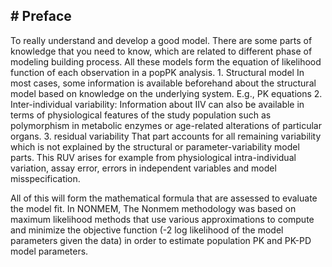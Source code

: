 # Preface
-----------------------
To really understand and develop a good model. There are some parts of knowledge that you need to know, which are related to different phase of modeling building process. All these models form the equation of likelihood function of each observation in a popPK analysis.
1. Structural model
In most cases, some information is available beforehand about the structural model based on knowledge on the underlying system. E.g., PK equations
2. Inter-individual variability:
Information about IIV can also be available in terms of physiological features of the study population such as polymorphism in metabolic enzymes or age-related alterations of particular organs.
3. residual variability
That part accounts for all remaining variability which is not explained by the structural or parameter-variability model parts. This RUV arises for example from physiological intra-individual variation, assay error, errors in independent variables and model misspecification.

All of this will form the mathematical formula that are assessed to evaluate the model fit. In NONMEM, The Nonmem methodology was based on maximum likelihood methods that use various approximations to compute and minimize the objective function (-2 log likelihood of the model parameters given the data) in order to estimate population PK and PK-PD model parameters.


